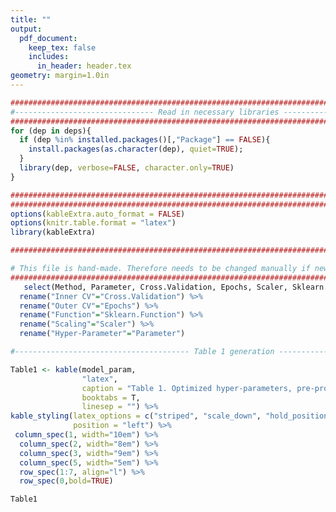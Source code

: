 ```yaml
---
title: ""
output:
  pdf_document:
    keep_tex: false
    includes:
      in_header: header.tex
geometry: margin=1.0in
---
```

```r
####################################################################################################
#------------------------------- Read in necessary libraries --------------------------------------#
####################################################################################################deps = c("knitr","rmarkdown","vegan","gtools", "tidyverse");
for (dep in deps){
  if (dep %in% installed.packages()[,"Package"] == FALSE){
    install.packages(as.character(dep), quiet=TRUE);
  }
  library(dep, verbose=FALSE, character.only=TRUE)
}

#####################################################################################################------------------------------- Define knitr options to allow kable ------------------------------#
####################################################################################################options(kableExtra.latex.load_packages = FALSE)
options(kableExtra.auto_format = FALSE)
options(knitr.table.format = "latex")
library(kableExtra)
```

```r
##################################################################################################### We load a model parameters file to make our Table 1. Model parameters file has the information of optimized hyper-parameters, pre-processing and cross-validation methods and software implementation for all the classification algorithms.

# This file is hand-made. Therefore needs to be changed manually if new information wants to be added or information needs to be changed.
####################################################################################################model_param <- read.table('../../data/process/model_parameters.txt', header=T, sep='\t') %>%
   select(Method, Parameter, Cross.Validation, Epochs, Scaler, Sklearn.Function) %>%
  rename("Inner CV"="Cross.Validation") %>%
  rename("Outer CV"="Epochs") %>%
  rename("Function"="Sklearn.Function") %>%
  rename("Scaling"="Scaler") %>%
  rename("Hyper-Parameter"="Parameter")

#--------------------------------------- Table 1 generation ---------------------------------------#

Table1 <- kable(model_param,
                "latex",
                caption = "Table 1. Optimized hyper-parameters, pre-processing and inner and outer cross-validation (CV) methods and software implementation of the classification algorithms.",
                booktabs = T,
                linesep = "") %>%
kable_styling(latex_options = c("striped", "scale_down", "hold_position"),
              position = "left") %>%
 column_spec(1, width="10em") %>%
  column_spec(2, width="8em") %>%
  column_spec(3, width="9em") %>%
  column_spec(5, width="5em") %>%
  row_spec(1:7, align="l") %>%
  row_spec(0,bold=TRUE)

Table1
```
